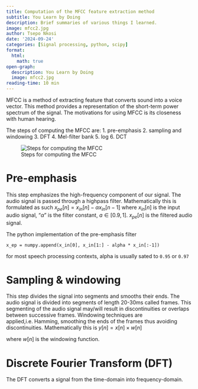 ```yaml
---
title: Computation of the MFCC feature extraction method
subtitle: You Learn by Doing
description: Brief summaries of various things I learned.
image: mfcc2.jpg  
author: Tsepo Nkosi
date: '2024-09-24'
categories: [Signal processing, python, scipy]
format:
  html:
    math: true
open-graph:
  description: You Learn by Doing
  image: mfcc2.jpg  
reading-time: 10 min
---
```


MFCC is a method of extracting feature that converts sound into a voice vector. This method provides a representation of the short-term power spectrum of the signal. The motivations for using MFCC is its closeness with human hearing.

The steps of computing the MFCC are: 1. pre-emphasis 2. sampling and windowing 3. DFT 4. Mel-filter bank 5. log 6. DCT

![Steps for computing the MFCC](audio_processing_diagram.png)

::: panel-tabset
# Pre-emphasis

This step emphasizes the high-frequency component of our signal. The audio signal is passed through a highpass filter. Mathematically this is formulated as such $x_{pe}[n] = x_{in}[n] - \alpha x_{in}[n-1]$ where $x_{in}[n]$ is the input audio signal, "$\alpha$" is the filter constant, $a\in [0.9,1]$. $x_{pe}[n]$ is the filtered audio signal.

The python implementation of the pre-emphasis filter 

```{}
x_ep = numpy.append(x_in[0], x_in[1:] - alpha * x_in[:-1])
```

for most speech processing contexts, alpha is usually sated to ```0.95 ``` or ```0.97 ```


# Sampling & windowing

This step divides the signal into segments and smooths their ends. The audio signal is divided into segments of length 20-30ms called frames. This segmenting of the audio signal may/will result in discontinuities or overlaps between successive frames. Windowing techniques are applied,i.e. Hamming, smoothing the ends of the frames thus avoiding discontinuities. Mathematically this is $y[n] = x[n]\times w[n]$

where $w[n]$ is the windowing function.

# Discrete Fourier Transform (DFT)

The DFT converts a signal from the time-domain into frequency-domain.
:::
